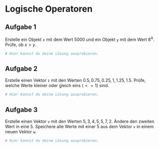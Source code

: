 
# Logische Operatoren 


## Aufgabe 1

Erstelle ein Objekt `x` mit dem Wert $5000$ und ein Objekt `y` mit dem Wert $8^4$. Prüfe, ob $x > y$. 

```r
# Hier kannst du deine Lösung ausprobieren.


```



## Aufgabe 2

Erstelle einen Vektor `z` mit den Werten $0.5, 0.75, 0.25, 1, 1.25, 1.5$. Prüfe, welche Werte kleiner oder gleich eins ($<= 1$) sind. 

```r
# Hier kannst du deine Lösung ausprobieren.


```



## Aufgabe 3

Erstelle einen Vektor `v` mit den Werten $5,3,4,5,5,7,2$. Ändere den zweiten Wert in eine $5$. Speichere alle Werte mit einer $5$ aus dem Vektor `v` in einem neuen Vektor `w`.

```r
# Hier kannst du deine Lösung ausprobieren.


```


